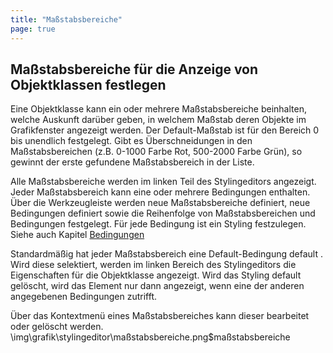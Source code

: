 ```yaml
---
title: "Maßstabsbereiche"
page: true
---
```

## Ma&#223;stabsbereiche f&#252;r die Anzeige von Objektklassen festlegen

Eine Objektklasse kann ein oder mehrere Ma&#223;stabsbereiche beinhalten, welche Auskunft dar&#252;ber geben, in welchem Ma&#223;stab deren Objekte im Grafikfenster angezeigt werden. Der Default-Ma&#223;stab ist f&#252;r den Bereich 0 bis unendlich festgelegt. 
Gibt es &#220;berschneidungen in den Ma&#223;stabsbereichen (z.B. 0-1000 Farbe Rot, 500-2000 Farbe Gr&#252;n), so gewinnt der erste gefundene Ma&#223;stabsbereich in der Liste.

Alle Ma&#223;stabsbereiche werden im linken Teil des Stylingeditors angezeigt.
Jeder Ma&#223;stabsbereich kann eine oder mehrere Bedingungen enthalten.
&#220;ber die Werkzeugleiste werden neue Ma&#223;stabsbereiche definiert, neue Bedingungen definiert sowie die Reihenfolge von Ma&#223;stabsbereichen und Bedingungen festgelegt.
F&#252;r jede Bedingung ist ein Styling festzulegen.
<Success>
Siehe auch Kapitel [Bedingungen](../stylingeditor/bedingungbearbeiten)
</Success>

Standardm&#228;&#223;ig hat jeder Ma&#223;stabsbereich eine Default-Bedingung  <Border>default</Border> . Wird diese selektiert, werden im linken Bereich des Stylingeditors die Eigenschaften f&#252;r die Objektklasse angezeigt.
<Success>
Wird das Styling  <Border>default</Border>  gel&#246;scht, wird das Element nur dann angezeigt, wenn eine der anderen angegebenen Bedingungen zutrifft.
</Success>


&#220;ber das Kontextmen&#252; eines Ma&#223;stabsbereiches kann dieser bearbeitet oder gel&#246;scht werden.<Image>\img\grafik\stylingeditor\maßstabsbereiche.png$maßstabsbereiche</Image>


